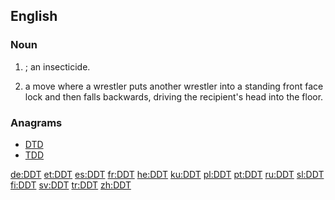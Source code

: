 ==English==

===Noun===
{{en-noun|-|s}}

# {{context|uncountable|lang=en}} {{abbreviation of|dichlorodiphenyltrichloroethane|nodot=1]}}; an insecticide.
# {{context|countable|professional wrestling|lang=en}} a move where a wrestler puts another wrestler into a standing front face lock and then falls backwards, driving the recipient's head into the floor.

===Anagrams===
* [[DTD]]
* [[TDD#English|TDD]]

[[de:DDT]]
[[et:DDT]]
[[es:DDT]]
[[fr:DDT]]
[[he:DDT]]
[[ku:DDT]]
[[pl:DDT]]
[[pt:DDT]]
[[ru:DDT]]
[[sl:DDT]]
[[fi:DDT]]
[[sv:DDT]]
[[tr:DDT]]
[[zh:DDT]]